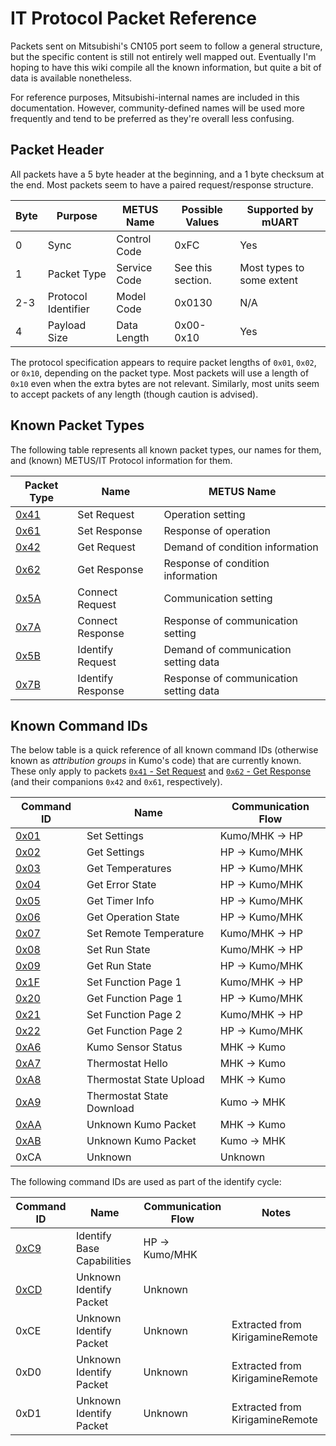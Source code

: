 # IT Protocol Packet Reference

Packets sent on Mitsubishi's CN105 port seem to follow a general structure, but the specific content is still not
entirely well mapped out.  Eventually I'm hoping to have this wiki compile all the known information, but quite a bit
of data is available nonetheless.

For reference purposes, Mitsubishi-internal names are included in this documentation. However, community-defined names
will be used more frequently and tend to be preferred as they're overall less confusing.

## Packet Header

All packets have a 5 byte header at the beginning, and a 1 byte checksum at the end.  Most packets seem to have a paired
request/response structure.

| Byte | Purpose             | METUS Name   | Possible Values   | Supported by mUART        |
|------|---------------------|--------------|-------------------|---------------------------|
| 0    | Sync                | Control Code | 0xFC              | Yes                       |
| 1    | Packet Type         | Service Code | See this section. | Most types to some extent |
| 2-3  | Protocol Identifier | Model Code   | 0x0130            | N/A                       |
| 4    | Payload Size        | Data Length  | 0x00-0x10         | Yes                       |

The protocol specification appears to require packet lengths of `0x01`, `0x02`, or `0x10`, depending on the packet type.
Most packets will use a length of `0x10` even when the extra bytes are not relevant. Similarly, most units seem to
accept packets of any length (though caution is advised).

## Known Packet Types

The following table represents all known packet types, our names for them, and (known) METUS/IT Protocol information for
them.

| Packet Type   | Name              | METUS Name                             |
|---------------|-------------------|----------------------------------------|
| [0x41][sc-41] | Set Request       | Operation setting                      |
| [0x61][sc-61] | Set Response      | Response of operation                  |
| [0x42][sc-42] | Get Request       | Demand of condition information        |
| [0x62][sc-62] | Get Response      | Response of condition information      |
| [0x5A][sc-5A] | Connect Request   | Communication setting                  |
| [0x7A][sc-7A] | Connect Response  | Response of communication setting      |
| [0x5B][sc-5B] | Identify Request  | Demand of communication setting data   |
| [0x7B][sc-7B] | Identify Response | Response of communication setting data |

[sc-41]: 0x41-set-request/index.mdx
[sc-61]: 0x61-set-response.md
[sc-42]: 0x42-get-request.md
[sc-62]: 0x62-get-response/index.mdx
[sc-5A]: 0x5A-connect-request.md
[sc-7A]: 0x7A-connect-response.md
[sc-5B]: 0x5B-identify-request.md
[sc-7B]: 0x7B-identify-response/index.mdx

## Known Command IDs

The below table is a quick reference of all known command IDs (otherwise known as *attribution groups* in Kumo's code)
that are currently known. These only apply to packets [`0x41` - Set Request][set-request] and
[`0x62` - Get Response][get-response] (and their companions `0x42` and `0x61`, respectively).

| Command ID       | Name                       | Communication Flow |
|------------------|----------------------------|--------------------|
| [0x01][ag-01]    | Set Settings               | Kumo/MHK -> HP     |
| [0x02][ag-02]    | Get Settings               | HP -> Kumo/MHK     |
| [0x03][ag-03]    | Get Temperatures           | HP -> Kumo/MHK     |
| [0x04][ag-04]    | Get Error State            | HP -> Kumo/MHK     |
| [0x05][ag-05]    | Get Timer Info             | HP -> Kumo/MHK     |
| [0x06][ag-06]    | Get Operation State        | HP -> Kumo/MHK     |
| [0x07][ag-07]    | Set Remote Temperature     | Kumo/MHK -> HP     |
| [0x08][ag-08]    | Set Run State              | Kumo/MHK -> HP     |
| [0x09][ag-09]    | Get Run State              | HP -> Kumo/MHK     |
| [0x1F][ag-1F-21] | Set Function Page 1        | Kumo/MHK -> HP     |
| [0x20][ag-20-22] | Get Function Page 1        | HP -> Kumo/MHK     |
| [0x21][ag-1F-21] | Set Function Page 2        | Kumo/MHK -> HP     |
| [0x22][ag-20-22] | Get Function Page 2        | HP -> Kumo/MHK     |
| [0xA6][ag-A6]    | Kumo Sensor Status         | MHK -> Kumo        |
| [0xA7][ag-A7]    | Thermostat Hello           | MHK -> Kumo        |
| [0xA8][ag-A8]    | Thermostat State Upload    | MHK -> Kumo        |
| [0xA9][ag-A9]    | Thermostat State Download  | Kumo -> MHK        |
| [0xAA][ag-AA]    | Unknown Kumo Packet        | MHK -> Kumo        |
| [0xAB][ag-AB]    | Unknown Kumo Packet        | Kumo -> MHK        |
| 0xCA             | Unknown                    | Unknown            |

[set-request]: 0x41-set-request/index.mdx
[get-response]: 0x62-get-response/index.mdx
[ag-01]: 0x41-set-request/0x01-set-settings.md
[ag-02]: 0x62-get-response/0x02-get-settings.md
[ag-03]: 0x62-get-response/0x03-get-temperatures.md
[ag-04]: 0x62-get-response/0x04-get-error-state.md
[ag-05]: 0x62-get-response/0x05-get-timer-info.md
[ag-06]: 0x62-get-response/0x06-get-operation-state.md
[ag-07]: 0x41-set-request/0x07-set-remote-temperature.md
[ag-08]: 0x41-set-request/0x08-set-run-state.md
[ag-09]: 0x62-get-response/0x09-get-run-state.md
[ag-1F-21]: 0x41-set-request/0x1F-0x21-set-functions.md
[ag-20-22]: 0x62-get-response/0x20-0x22-get-functions.md
[ag-A6]: 0x41-set-request/0xA6-kumo-sensor-status.md
[ag-A7]: 0x41-set-request/0xA7-thermostat-hello.md
[ag-A8]: 0x41-set-request/0xA8-thermostat-state-upload.md
[ag-A9]: 0x62-get-response/0xA9-thermostat-state-download.md
[ag-AA]: 0x41-set-request/0xAA-unknown-kumo-packet.md
[ag-AB]: 0x62-get-response/0xAB-unknown-kumo-packet.md

The following command IDs are used as part of the identify cycle:

| Command ID    | Name                       | Communication Flow | Notes                           |
|---------------|----------------------------|--------------------|---------------------------------|
| [0xC9][ag-C9] | Identify Base Capabilities | HP -> Kumo/MHK     |                                 |
| [0xCD][ag-CD] | Unknown Identify Packet    | Unknown            |                                 |
| 0xCE          | Unknown Identify Packet    | Unknown            | Extracted from KirigamineRemote |
| 0xD0          | Unknown Identify Packet    | Unknown            | Extracted from KirigamineRemote |
| 0xD1          | Unknown Identify Packet    | Unknown            | Extracted from KirigamineRemote | 

[ag-C9]: 0x7B-identify-response/0xC9-base-capabilities.md
[ag-CD]: 0x7B-identify-response/0xCD-unknown-identify-packet.md